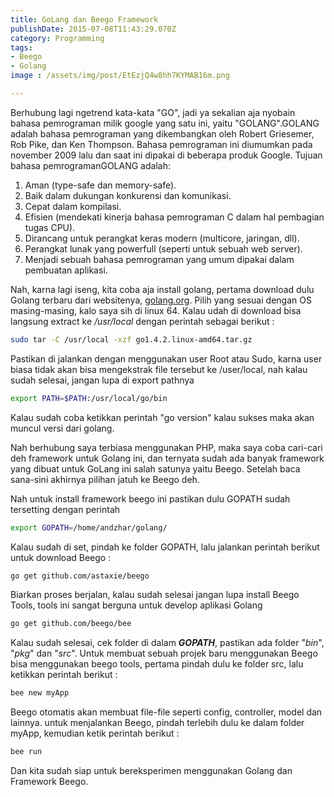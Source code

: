 ```yaml
---
title: GoLang dan Beego Framework
publishDate: 2015-07-08T11:43:29.070Z
category: Programming
tags:
- Beego
- Golang
image : /assets/img/post/EtEzjQ4w8hh7KYMAB16m.png

---
```

Berhubung lagi ngetrend kata-kata "GO", jadi ya sekalian aja nyobain bahasa pemrograman milik google yang satu ini, yaitu "GOLANG".GOLANG adalah bahasa pemrograman yang dikembangkan oleh Robert Griesemer, Rob Pike, dan Ken Thompson. Bahasa pemrograman ini diumumkan pada november 2009 lalu dan saat ini dipakai di beberapa produk Google. Tujuan bahasa pemrogramanGOLANG adalah:

 1. Aman (type-safe dan memory-safe).
 2. Baik dalam dukungan konkurensi dan komunikasi.
 3. Cepat dalam kompilasi.
 4. Efisien (mendekati kinerja bahasa pemrograman C dalam hal pembagian tugas CPU).
 5. Dirancang untuk perangkat keras modern (multicore, jaringan, dll).
 6. Perangkat lunak yang powerfull (seperti untuk sebuah web server).
 7. Menjadi sebuah bahasa pemrograman yang umum dipakai dalam pembuatan aplikasi.

Nah, karna lagi iseng, kita coba aja install golang, pertama download dulu Golang terbaru dari websitenya, [golang.org](https://golang.org). Pilih yang sesuai dengan OS masing-masing, kalo saya sih di linux 64. Kalau udah di download bisa langsung extract ke */usr/local* dengan perintah sebagai berikut :

```bash
sudo tar -C /usr/local -xzf go1.4.2.linux-amd64.tar.gz
```
Pastikan di jalankan dengan menggunakan user Root atau Sudo, karna user biasa tidak akan bisa mengekstrak file tersebut ke /user/local, nah kalau sudah selesai, jangan lupa di export pathnya
```bash
export PATH=$PATH:/usr/local/go/bin
```
Kalau sudah coba ketikkan perintah "go version" kalau sukses maka akan muncul versi dari golang.

Nah berhubung saya terbiasa menggunakan PHP, maka saya coba cari-cari deh framework untuk Golang ini, dan ternyata sudah ada banyak framework yang dibuat untuk GoLang ini salah satunya yaitu Beego. Setelah baca sana-sini akhirnya pilihan jatuh ke Beego deh.

Nah untuk install framework beego ini pastikan dulu GOPATH sudah tersetting dengan perintah
```bash
export GOPATH=/home/andzhar/golang/
```
Kalau sudah di set, pindah ke folder GOPATH, lalu jalankan perintah berikut untuk download Beego :
```bash
go get github.com/astaxie/beego
```
Biarkan proses berjalan, kalau sudah selesai jangan lupa install Beego Tools, tools ini sangat berguna untuk develop aplikasi Golang
```bash
go get github.com/beego/bee
```
Kalau sudah selesai, cek folder di dalam ***GOPATH***, pastikan ada folder "*bin*", "*pkg*" dan "*src*". Untuk membuat sebuah projek baru menggunakan Beego bisa menggunakan beego tools, pertama pindah dulu ke folder src, lalu ketikkan perintah berikut :
```bash
bee new myApp
```
Beego otomatis akan membuat file-file seperti config, controller, model dan lainnya. untuk menjalankan Beego, pindah terlebih dulu ke dalam folder myApp, kemudian ketik perintah berikut :
```bash
bee run
```
Dan kita sudah siap untuk bereksperimen menggunakan Golang dan Framework Beego.